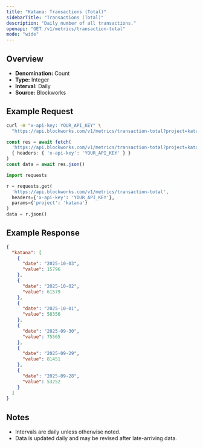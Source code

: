 ```yaml
---
title: "Katana: Transactions (Total)"
sidebarTitle: "Transactions (Total)"
description: "Daily number of all transactions."
openapi: "GET /v1/metrics/transaction-total"
mode: "wide"
---
```


## Overview

- **Denomination:** Count
- **Type:** Integer
- **Interval:** Daily
- **Source:** Blockworks

## Example Request

<CodeGroup>

```bash cURL
curl -H "x-api-key: YOUR_API_KEY" \
  "https://api.blockworks.com/v1/metrics/transaction-total?project=katana"
```

```typescript TypeScript
const res = await fetch(
  'https://api.blockworks.com/v1/metrics/transaction-total?project=katana',
  { headers: { 'x-api-key': 'YOUR_API_KEY' } }
)
const data = await res.json()
```

```python Python
import requests

r = requests.get(
  'https://api.blockworks.com/v1/metrics/transaction-total',
  headers={'x-api-key': 'YOUR_API_KEY'},
  params={'project': 'katana'}
)
data = r.json()
```

</CodeGroup>

## Example Response

```json
{
  "katana": [
    {
      "date": "2025-10-03",
      "value": 15796
    },
    {
      "date": "2025-10-02",
      "value": 61579
    },
    {
      "date": "2025-10-01",
      "value": 58356
    },
    {
      "date": "2025-09-30",
      "value": 75565
    },
    {
      "date": "2025-09-29",
      "value": 81451
    },
    {
      "date": "2025-09-28",
      "value": 53252
    }
  ]
}
```

## Notes
- Intervals are daily unless otherwise noted.
- Data is updated daily and may be revised after late-arriving data.